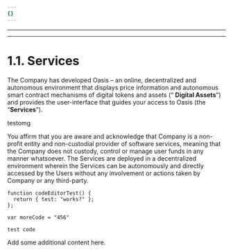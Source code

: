 ```yaml
---
{}
---
```


***

***

# 1.1. Services

<SomeComp />

The Company has developed Oasis – an online, decentralized and autonomous environment that displays price information and autonomous smart contract mechanisms of digital tokens and assets (“ **Digital Assets**”) and provides the user-interface that guides your access to Oasis (the “**Services**”).

testomg

You affirm that you are aware and acknowledge that Company is a non-profit entity and non-custodial provider of software services, meaning that the Company does not custody, control or manage user funds in any manner whatsoever. The Services are deployed in a decentralized environment wherein the Services can be autonomously and directly accessed by the Users without any involvement or actions taken by Company or any third-party.

    function codeEditorTest() {
      return { test: "works?" };
    };

<code>var moreCode = "456"</code>

<code>test code</code>

Add some additional content here.